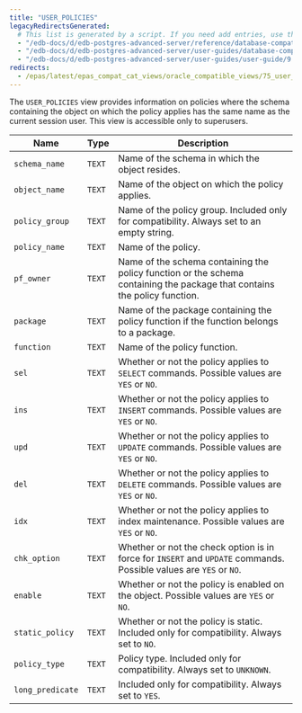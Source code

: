 ```yaml
---
title: "USER_POLICIES"
legacyRedirectsGenerated:
  # This list is generated by a script. If you need add entries, use the `legacyRedirects` key.
  - "/edb-docs/d/edb-postgres-advanced-server/reference/database-compatibility-for-oracle-developers-reference-guide/9.6/Database_Compatibility_for_Oracle_Developers_Reference_Guide.1.174.html"
  - "/edb-docs/d/edb-postgres-advanced-server/user-guides/database-compatibility-for-oracle-developers-guide/9.5/Database_Compatibility_for_Oracle_Developers_Guide.1.286.html"
  - "/edb-docs/d/edb-postgres-advanced-server/user-guides/user-guide/9.5/EDB_Postgres_Enterprise_Guide.1.232.html"
redirects:
  - /epas/latest/epas_compat_cat_views/oracle_compatible_views/75_user_policies/ #generated for docs/epas/reorg-role-use-case-mode
---
```


<div id="user_policies" class="registered_link"></div>

The `USER_POLICIES` view provides information on policies where the schema containing the object on which the policy applies has the same name as the current session user. This view is accessible only to superusers.

| Name             | Type   | Description                                                                                                                |
| ---------------- | ------ | -------------------------------------------------------------------------------------------------------------------------- |
| `schema_name`    | `TEXT` | Name of the schema in which the object resides.                                                                        |
| `object_name`    | `TEXT` | Name of the object on which the policy applies.                                                                            |
| `policy_group`   | `TEXT` | Name of the policy group. Included only for compatibility. Always set to an empty string.                                  |
| `policy_name`    | `TEXT` | Name of the policy.                                                                                                        |
| `pf_owner`       | `TEXT` | Name of the schema containing the policy function or the schema containing the package that contains the policy function. |
| `package`        | `TEXT` | Name of the package containing the policy function if the function belongs to a package.                                 |
| `function`       | `TEXT` | Name of the policy function.                                                                                               |
| `sel`            | `TEXT` | Whether or not the policy applies to `SELECT` commands. Possible values are `YES` or `NO`.                                 |
| `ins`            | `TEXT` | Whether or not the policy applies to `INSERT` commands. Possible values are `YES` or `NO`.                                 |
| `upd`            | `TEXT` | Whether or not the policy applies to `UPDATE` commands. Possible values are `YES` or `NO`.                                 |
| `del`            | `TEXT` | Whether or not the policy applies to `DELETE` commands. Possible values are `YES` or `NO`.                                 |
| `idx`            | `TEXT` | Whether or not the policy applies to index maintenance. Possible values are `YES` or `NO`.                                 |
| `chk_option`     | `TEXT` | Whether or not the check option is in force for `INSERT` and `UPDATE` commands. Possible values are `YES` or `NO`.         |
| `enable`         | `TEXT` | Whether or not the policy is enabled on the object. Possible values are `YES` or `NO`.                                     |
| `static_policy`  | `TEXT` | Whether or not the policy is static. Included only for compatibility. Always set to `NO`.                                  |
| `policy_type`    | `TEXT` | Policy type. Included only for compatibility. Always set to `UNKNOWN`.                                                     |
| `long_predicate` | `TEXT` | Included only for compatibility. Always set to `YES`.                                                                      |
